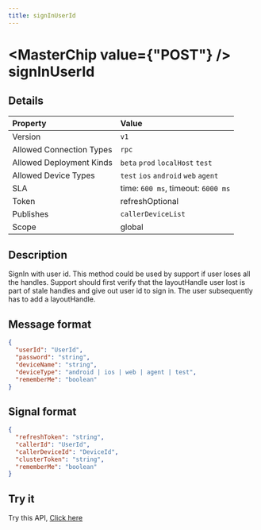 ```yaml
---
title: signInUserId
---
```



# <MasterChip value={"POST"} /> signInUserId

## Details

| Property | Value | 
| :--- | :--- | 
| Version | `v1` |
| Allowed Connection Types | `rpc`  |
| Allowed Deployment Kinds | `beta` `prod` `localHost` `test`  |
| Allowed Device Types | `test` `ios` `android` `web` `agent`  |
| SLA | time: `600 ms`, timeout: `6000 ms` |
| Token | refreshOptional |
| Publishes | `callerDeviceList`  |
| Scope | global |


## Description

SignIn with user id. This method could be used by support if user loses all the handles. Support
should first verify that the layoutHandle user lost is part of stale handles and give out user id to
sign in. The user subsequently has to add a layoutHandle.

## Message format

```json copy
{
  "userId": "UserId",
  "password": "string",
  "deviceName": "string",
  "deviceType": "android | ios | web | agent | test",
  "rememberMe": "boolean"
}
```

## Signal format

```json copy
{
  "refreshToken": "string",
  "callerId": "UserId",
  "callerDeviceId": "DeviceId",
  "clusterToken": "string",
  "rememberMe": "boolean"
}
```

## Try it

Try this API, [Click here](https://web.neome.ai/api?path=core_user_signInUserId)

